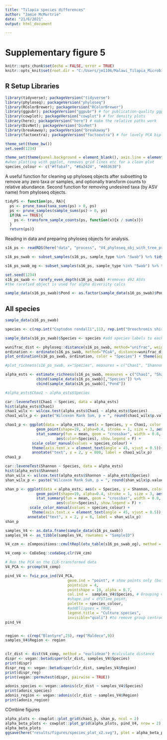 ```yaml
---
title: "Tilapia species differences"
author: "Jamie McMurtrie"
date: "21/6/2021"
output: html_document

---
```

# Supplementary figure 5
```r
knitr::opts_chunk$set(echo = FALSE, error = TRUE)
knitr::opts_knit$set(root.dir = "C:/Users/jm1106/Malawi_Tilapia_Microbiomes")
```

## R Setup Libraries

```r
library(tidyverse); packageVersion("tidyverse")
library(phyloseq); packageVersion("phyloseq")
library(RColorBrewer); packageVersion("RColorBrewer")
library(ggpubr); packageVersion("ggpubr") # for publication-quality ggplots
library(cowplot); packageVersion("cowplot") # for density plots
library(here); packageVersion("here") # make the relative paths work
library(DivNet); packageVersion("DivNet")
library(breakaway); packageVersion("breakaway")
library(factoextra); packageVersion("factoextra") # for lovely PCA biplots
```


```r
theme_set(theme_bw())
set.seed(1234)

theme_set(theme(panel.background = element_blank(), axis.line = element_line(colour = "black")))
#when plotting with ggplot, removes grid lines etc for a clean plot 
species_colour <- c("#ffabaf", "#8a2424", "#d63638")
```

A useful function for cleaning up phyloseq objects after subsetting to remove any zero taxa or samples, and optionally transform counts to relative abundance. Second function for removing undesired taxa (by ASV name) from phyloseq objects.
```r
tidyPS <- function(ps, RA){
  ps <- prune_taxa(taxa_sums(ps) > 0, ps)
  ps <- prune_samples(sample_sums(ps) > 0, ps)
  if(RA == TRUE){
    ps <- transform_sample_counts(ps, function(x){x / sum(x)})
  }
  return(ps)} 
```

Reading in data and preparing phyloseq objects for analysis.
```r
s16_ps <- readRDS(here("data", "process", "V4_phyloseq_obj_with_tree_prev_filt.rds")) #can't start variable names with numbers, hence s16 / s18 herein refers to 16s 18s

s16_ps_swab <- subset_samples(s16_ps, sample_type %in% "Swab") %>% tidyPS(., FALSE) 

s16_ps_swab_og <- subset_samples(s16_ps, sample_type %in% "Swab") %>% tidyPS(., FALSE) #the original non rarefied object is used for beta diversity (compositional log ratio approaches)

set.seed(1234)
s16_ps_swab <- rarefy_even_depth(s16_ps_swab) #removes 492 ASVs
#the rarefied object is used for alpha diversity calcs

sample_data(s16_ps_swab)$Pond <- as.factor(sample_data(s16_ps_swab)$Pond) #this changes time points from a continuous scale to categoric
```

## All species

```r
sample_data(s16_ps_swab)

species <- c(rep.int("Coptodon rendalli",11), rep.int("Oreochromis shiranus", 3), "Coptodon rendalli", "Oreochromis shiranus", "Coptodon rendalli", "Oreochromis shiranus", rep.int("Coptodon rendalli",5), rep.int("Oreochromis shiranus",9))

sample_data(s16_ps_swab)$Species <- species #add species labels to each sample

wunifrac_dist <- phyloseq::distance(s16_ps_swab, method="unifrac", weighted=F)
ordination <- ordinate(s16_ps_swab, method="PCoA", distance=wunifrac_dist)
plot_ordination(s16_ps_swab, ordination, color = "Species") + theme(aspect.ratio=1)

#plot_richness(s16_ps_swab, x="Species", measures = c("Chao1", "Shannon"))

alpha_ests <- estimate_richness(s16_ps_swab, measures = c("Chao1", "Shannon")) %>%
              cbind(sample_data(s16_ps_swab)[,"Species"]) %>%
              cbind(sample_data(s16_ps_swab)[,"Pond"])

#alpha_ests$Chao1 ~ alpha_ests$Species

car::leveneTest(Chao1 ~ Species, data = alpha_ests)
hist(alpha_ests$Chao1)
chao1_wilx <- wilcox.test(alpha_ests$Chao1 ~ alpha_ests$Species)
chao1_wilx_p <- paste("Wilcoxon Rank Sum, p = ", round(chao1_wilx$p.value, digits = 3))

chao1_p <- ggplot(data = alpha_ests, aes(x = Species, y = Chao1, color = Species)) +
              geom_point(shape=19, alpha=0.4, stroke = 1, size = 3, aes(color=Species), show.legend=F) +
              stat_summary(fun = mean, geom = "crossbar", width = 0.8,
                       aes(color=Species), show.legend = F) +
            scale_color_manual(values = species_colour) +
            theme(axis.text.x = element_text(angle = 45, vjust = 0.5))+ #, vjust = 0.5, hjust=1)) +
            annotate("text", x = 2, y = 800, label = chao1_wilx_p)
chao1_p

car::leveneTest(Shannon ~ Species, data = alpha_ests)
hist(alpha_ests$Shannon)
shan_wilx <- wilcox.test(alpha_ests$Shannon ~ alpha_ests$Species)
shan_wilx_p <- paste("Wilcoxon Rank Sum, p = ", round(shan_wilx$p.value, digits = 3))

shan_p <- ggplot(data = alpha_ests, aes(x = Species, y = Shannon, color = Species)) +
              geom_point(shape=19, alpha=0.4, stroke = 1, size = 3, aes(color=Species), show.legend=F) +
              stat_summary(fun = mean, geom = "crossbar", width = 0.8,
                       aes(color=Species), show.legend = F) +
           scale_color_manual(values = species_colour) +
            theme(axis.text.x = element_text(angle = 45, vjust = 0.5)) +
          annotate("text", x = 2, y = 6, label = shan_wilx_p)
shan_p
```


```r
samples_V4 <- as.data.frame(sample_data(s16_ps_swab))
samples_V4 <- as_tibble(samples_V4, rownames = "SampleID")

V4_czm <- zCompositions::cmultRepl(otu_table(s16_ps_swab_og), method = "CZM") #note using non-rarefied object

V4_comp <- CoDaSeq::codaSeq.clr(V4_czm) 

# Run the PCA on the CLR-transformed data
V4_PCA <- prcomp(V4_comp)

pind_V4 <- fviz_pca_ind(V4_PCA, 
                            geom.ind = "point", # show points only (but not "text"))
                            pointsize = 4,
                            pointshape = 19, alpha = 0.7,
                            col.ind =  samples_V4$Species, # Grouping variable
                            #shape.ind = df$Time_point,
                            palette = species_colour,
                            #addEllipses = TRUE, 
                            legend.title = "Culture species",
                            invisible="quali") #to remove group centrodi large points
pind_V4


region <- c(rep("Blantyre",23), rep("Maldeco",9))
samples_V4$Region <- region

  
clr_dist <- dist(V4_comp, method = "euclidean") #calculate distance
dispr <- vegan::betadisper(clr_dist, samples_V4$Species)
print(dispr)
dispr_reg <- vegan::betadisper(clr_dist, samples_V4$Region)
print(dispr_reg)
print(vegan::permutest(dispr, pairwise = TRUE))

adonis_species <- vegan::adonis(clr_dist ~ samples_V4$Species)
print(adonis_species)
adonis_region <- vegan::adonis(clr_dist ~ samples_V4$Region)
print(adonis_region)

```

COmbine figures
```r
alpha_plots <- cowplot::plot_grid(chao1_p, shan_p, ncol = 2)
alpha_beta_plots <- cowplot::plot_grid(alpha_plots, pind_V4, nrow = 2)
alpha_beta_plots
ggsave(here("results/figures/species_plot_x2.svg"), plot = alpha_beta_plots, width = 8, height = 8, dpi = 600)
```